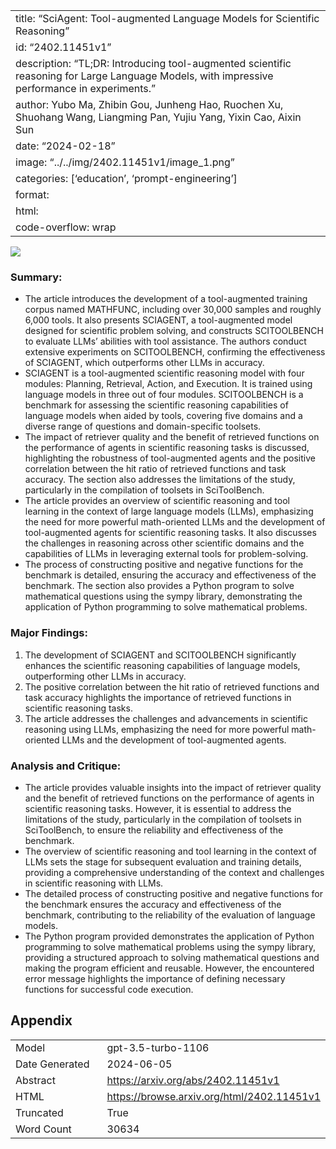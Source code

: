 
---
title: "SciAgent: Tool-augmented Language Models for Scientific Reasoning"
id: "2402.11451v1"
description: "TL;DR: Introducing tool-augmented scientific reasoning for Large Language Models, with impressive performance in experiments."
author: Yubo Ma, Zhibin Gou, Junheng Hao, Ruochen Xu, Shuohang Wang, Liangming Pan, Yujiu Yang, Yixin Cao, Aixin Sun
date: "2024-02-18"
image: "../../img/2402.11451v1/image_1.png"
categories: ['education', 'prompt-engineering']
format:
  html:
    code-overflow: wrap
---

![](../../img/2402.11451v1/image_1.png)

### Summary:
- The article introduces the development of a tool-augmented training corpus named MATHFUNC, including over 30,000 samples and roughly 6,000 tools. It also presents SCIAGENT, a tool-augmented model designed for scientific problem solving, and constructs SCITOOLBENCH to evaluate LLMs' abilities with tool assistance. The authors conduct extensive experiments on SCITOOLBENCH, confirming the effectiveness of SCIAGENT, which outperforms other LLMs in accuracy.
- SCIAGENT is a tool-augmented scientific reasoning model with four modules: Planning, Retrieval, Action, and Execution. It is trained using language models in three out of four modules. SCITOOLBENCH is a benchmark for assessing the scientific reasoning capabilities of language models when aided by tools, covering five domains and a diverse range of questions and domain-specific toolsets.
- The impact of retriever quality and the benefit of retrieved functions on the performance of agents in scientific reasoning tasks is discussed, highlighting the robustness of tool-augmented agents and the positive correlation between the hit ratio of retrieved functions and task accuracy. The section also addresses the limitations of the study, particularly in the compilation of toolsets in SciToolBench.
- The article provides an overview of scientific reasoning and tool learning in the context of large language models (LLMs), emphasizing the need for more powerful math-oriented LLMs and the development of tool-augmented agents for scientific reasoning tasks. It also discusses the challenges in reasoning across other scientific domains and the capabilities of LLMs in leveraging external tools for problem-solving.
- The process of constructing positive and negative functions for the benchmark is detailed, ensuring the accuracy and effectiveness of the benchmark. The section also provides a Python program to solve mathematical questions using the sympy library, demonstrating the application of Python programming to solve mathematical problems.

### Major Findings:
1. The development of SCIAGENT and SCITOOLBENCH significantly enhances the scientific reasoning capabilities of language models, outperforming other LLMs in accuracy.
2. The positive correlation between the hit ratio of retrieved functions and task accuracy highlights the importance of retrieved functions in scientific reasoning tasks.
3. The article addresses the challenges and advancements in scientific reasoning using LLMs, emphasizing the need for more powerful math-oriented LLMs and the development of tool-augmented agents.

### Analysis and Critique:
- The article provides valuable insights into the impact of retriever quality and the benefit of retrieved functions on the performance of agents in scientific reasoning tasks. However, it is essential to address the limitations of the study, particularly in the compilation of toolsets in SciToolBench, to ensure the reliability and effectiveness of the benchmark.
- The overview of scientific reasoning and tool learning in the context of LLMs sets the stage for subsequent evaluation and training details, providing a comprehensive understanding of the context and challenges in scientific reasoning with LLMs.
- The detailed process of constructing positive and negative functions for the benchmark ensures the accuracy and effectiveness of the benchmark, contributing to the reliability of the evaluation of language models.
- The Python program provided demonstrates the application of Python programming to solve mathematical problems using the sympy library, providing a structured approach to solving mathematical questions and making the program efficient and reusable. However, the encountered error message highlights the importance of defining necessary functions for successful code execution.

## Appendix

|          |          |
|----------|----------|
| Model     | gpt-3.5-turbo-1106       |
| Date Generated     | 2024-06-05       |
| Abstract | [https://arxiv.org/abs/2402.11451v1](https://arxiv.org/abs/2402.11451v1)        |
| HTML     | [https://browse.arxiv.org/html/2402.11451v1](https://browse.arxiv.org/html/2402.11451v1)       |
| Truncated       | True       |
| Word Count       | 30634       |